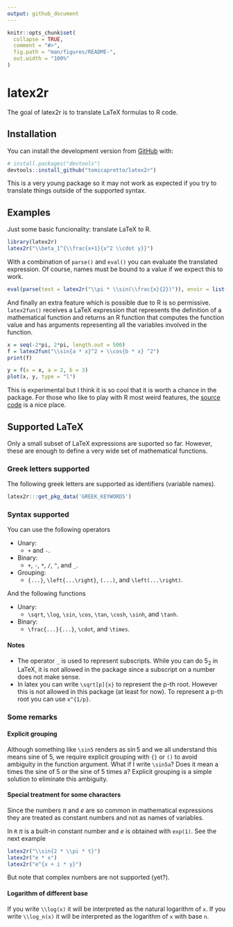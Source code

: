 ```yaml
---
output: github_document
---
```


<!-- README.md is generated from README.Rmd. Please edit that file -->

```r
knitr::opts_chunk$set(
  collapse = TRUE,
  comment = "#>",
  fig.path = "man/figures/README-",
  out.width = "100%"
)
```

# latex2r

The goal of latex2r is to translate LaTeX formulas to R code.

## Installation

You can install the development version from [GitHub](https://github.com/) with:

``` r
# install.packages("devtools")
devtools::install_github("tomicapretto/latex2r")
```
This is a very young package so it may not work as expected if you try to translate
things outside of the supported syntax.

## Examples

Just some basic funcionality: translate LaTeX to R.
```r
library(latex2r)
latex2r("\\beta_1^{\\frac{x+1}{x^2 \\cdot y}}")
```

With a combination of `parse()` and `eval()` you can evaluate the translated expression.
Of course, names must be bound to a value if we expect this to work.
```r
eval(parse(text = latex2r("\\pi * \\sin(\\frac{x}{2})")), envir = list(x = pi))
```

And finally an extra feature which is possible due to R is so permissive. `latex2fun()` 
receives a LaTeX expression that represents the definition of a mathematical function
and returns an R function that computes the function value and has arguments representing
all the variables involved in the function.

```r
x = seq(-2*pi, 2*pi, length.out = 500)
f = latex2fun("\\sin{a * x}^2 + \\cos{b * x} ^2")
print(f)

y = f(x = x, a = 2, b = 3)
plot(x, y, type = "l")
```

This is experimental but I think it is so cool that it is worth a chance in the package. 
For those who like to play with R most weird features, 
the [source code](R/latex2fun.R) is a nice place.

## Supported LaTeX

Only a small subset of LaTeX expressions are suported so far. However,
these are enough to define a very wide set of mathematical functions. 

### Greek letters supported

The following greek letters are supported as identifiers (variable names).

```r
latex2r:::get_pkg_data('GREEK_KEYWORDS')
```

### Syntax supported

You can use the following operators

* Unary:
  + `+` and `-`.
* Binary:
  + `+`, `-`, `*`, `/`, `^`, and `_`.
* Grouping:
  + `{...}`, `\left{...\right}`, `(...)`, and `\left(...\right)`.

And the following functions

* Unary:
  + `\sqrt`, `\log`, `\sin`, `\cos`, `\tan`, `\cosh`, `\sinh`, and `\tanh`.
  
* Binary:
  + `\frac{...}{...}`, `\cdot`, and `\times`.

#### Notes

* The operator `_` is used to represent subscripts. While you can do $5_2$ in LaTeX, it 
is not allowed in the package since a subscript on a number does not make sense. 
* In latex you can write `\sqrt[p]{x}` to represent the p-th root. However this is 
not allowed in this package (at least for now). To represent a p-th root you can use `x^{1/p}`.

### Some remarks

#### Explicit grouping

Although something like `\sin5` renders as $\sin5$ and we all understand this means
sine of 5, we require explicit grouping with `{}` or `()` to avoid ambiguity in the function
argument. What if I write `\sin5a`? Does it mean a times the sine of 5 or the sine
of 5 times a? Explicit grouping is a simple solution to eliminate this ambiguity.

#### Special treatment for some characters

Since the numbers $\pi$ and $e$ are so common in mathematical expressions they
are treated as constant numbers and not as names of variables.

In `R` $\pi$ is a built-in constant number and $e$ is obtained with `exp(1)`. 
See the next example

```r
latex2r("\\sin{2 * \\pi * t}")
latex2r("e * x")
latex2r("e^{x + i * y}")
```

But note that complex numbers are not supported (yet?).

#### Logarithm of different base

If you write `\\log(x)` it will be interpreted as the natural logarithm of `x`.
If you write `\\log_n(x)` it will be interpreted as the logarithm of `x` with base `n`.
